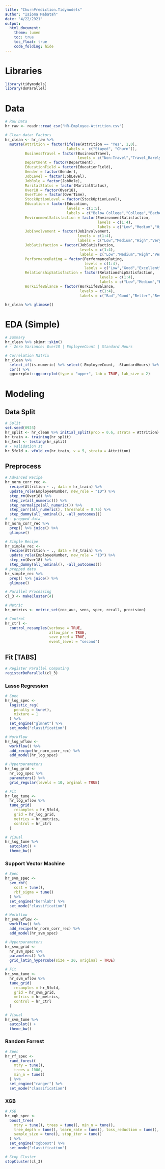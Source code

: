```yaml
---
title: "ChurnPrediction.Tidymodels"
author: "Isioma Mabatah"
date: "4/22/2021"
output: 
  html_document:
    theme: lumen
    toc: true
    toc_float: true
    code_folding: hide
---
```


# Libraries

```r
library(tidymodels)
library(doParallel)
```

# Data

```r
# Raw Data
hr_raw <- readr::read_csv("HR-Employee-Attrition.csv")

# Clean data: Factors
hr_clean <- hr_raw %>%
  mutate(Attrition = factor(ifelse(Attrition == "Yes", 1,0),
                            labels =  c("Stayed", "Churn")),
         BusinessTravel = factor(BusinessTravel,
                                 levels = c("Non-Travel","Travel_Rarely","Travel_Frequently")),
         Department = factor(Department),
         EducationField = factor(EducationField),
         Gender = factor(Gender),
         JobLevel = factor(JobLevel),
         JobRole = factor(JobRole),
         MaritalStatus = factor(MaritalStatus),
         Over18 = factor(Over18),
         OverTime = factor(OverTime),
         StockOptionLevel = factor(StockOptionLevel),
         Education = factor(Education,
                            levels = c(1:5), 
                            labels = c("Below College","College","Bachelor","Master","Doctor")),
         EnvironmentSatisfaction = factor(EnvironmentSatisfaction,
                                          levels = c(1:4),
                                          labels = c("Low","Medium","High","Very High")),
         JobInvolvement = factor(JobInvolvement,
                                 levels = c(1:4),
                                 labels = c("Low","Medium","High","Very High")),
         JobSatisfaction = factor(JobSatisfaction,
                                  levels = c(1:4),
                                  labels = c("Low","Medium","High","Very High")),
         PerformanceRating = factor(PerformanceRating,
                                    levels = c(1:4),
                                    labels = c("Low","Good","Excellent","Outstanding")),
         RelationshipSatisfaction = factor(RelationshipSatisfaction,
                                           levels = c(1:4),
                                           labels = c("Low","Medium","High","Very High")),
         WorkLifeBalance = factor(WorkLifeBalance,
                                  levels = c(1:4),
                                  labels = c("Bad","Good","Better","Best")))

hr_clean %>% glimpse()
```


# EDA (Simple)

```r
# Summary
hr_clean %>% skimr::skim()
# - Zero Variance: Over18 | EmployeeCount | Standard Hours

# Correlation Matrix
hr_clean %>% 
  select_if(is.numeric) %>% select(-EmployeeCount, -StandardHours) %>% 
  cor() %>% 
  ggcorrplot::ggcorrplot(type = "upper", lab = TRUE, lab_size = 2)
```

# Modeling

## Data Split

```r
# Split
set.seed(0923)
hr_split <- hr_clean %>% initial_split(prop = 0.6, strata = Attrition)
hr_train <- training(hr_split)
hr_test <- testing(hr_split)
# - validation st
hr_5fold <- vfold_cv(hr_train, v = 5, strata = Attrition)

```

## Preprocess

```r
# Advanced Recipe
hr_norm_corr_rec <- 
  recipe(Attrition ~ ., data = hr_train) %>% 
  update_role(EmployeeNumber, new_role = "ID") %>% 
  step_rm(Over18) %>% 
  step_zv(all_numeric()) %>% 
  step_normalize(all_numeric()) %>% 
  step_corr(all_numeric(), threshold = 0.75) %>% 
  step_dummy(all_nominal(), -all_outcomes())
# - prepped data
hr_norm_corr_rec %>% 
  prep() %>% juice() %>% 
  glimpse()

# Simple Recipe
hr_simple_rec <- 
  recipe(Attrition ~ ., data = hr_train) %>% 
  update_role(EmployeeNumber, new_role = "ID") %>% 
  step_rm(Over18) %>% 
  step_dummy(all_nominal(), -all_outcomes())
# prepped data
hr_simple_rec %>% 
  prep() %>% juice() %>% 
  glimpse()

```

```r
# Parallel Processing
cl_3 <- makeCluster(4)

# Metric
hr_metrics <- metric_set(roc_auc, sens, spec, recall, precision)

# Control
hr_ctrl <- 
  control_resamples(verbose = TRUE,
                    allow_par = TRUE,
                    save_pred = TRUE,
                    event_level = "second")
```


## Fit [TABS] {.tabset .tabset-fade}

```r
# Register Parallel Computing
registerDoParallel(cl_3)
```

### Lasso Regression

```r
# Spec
hr_log_spec <- 
  logistic_reg(
    penalty = tune(),
    mixture = 1
  ) %>% 
  set_engine("glmnet") %>% 
  set_mode("classification")

# Workflow
hr_log_wflow <- 
  workflow() %>% 
  add_recipe(hr_norm_corr_rec) %>% 
  add_model(hr_log_spec)

# Hyperparameters
hr_log_grid <- 
  hr_log_spec %>% 
  parameters() %>% 
  grid_regular(levels = 10, orginal = TRUE)

# Fit
hr_log_tune <- 
  hr_log_wflow %>% 
  tune_grid(
    resamples = hr_5fold,
    grid = hr_log_grid,
    metrics = hr_metrics,
    control = hr_ctrl
  )

# Visual
hr_log_tune %>% 
  autoplot() + 
  theme_bw()
```

### Support Vector Machine

```r
# Spec
hr_svm_spec <- 
  svm_rbf(
    cost = tune(),
    rbf_sigma = tune()
  ) %>% 
  set_engine("kernlab") %>% 
  set_mode("classification")

# Workflow
hr_svm_wflow <- 
  workflow() %>% 
  add_recipe(hr_norm_corr_rec) %>% 
  add_model(hr_svm_spec)

# Hyperparameters
hr_svm_grid <- 
  hr_svm_spec %>% 
  parameters() %>% 
  grid_latin_hypercube(size = 20, original = TRUE)

# Fit
hr_svm_tune <- 
  hr_svm_wflow %>% 
  tune_grid(
    resamples = hr_5fold,
    grid = hr_svm_grid,
    metrics = hr_metrics,
    control = hr_ctrl
  )

# Visual
hr_svm_tune %>% 
  autoplot() +
  theme_bw()
```

### Random Forrest

```r
# Spec
hr_rf_spec <- 
  rand_forest(
    mtry = tune(), 
    trees = 1000,
    min_n = tune()
  ) %>% 
  set_engine("ranger") %>% 
  set_mode("classification")
```

### XGB

```r
# XGB
hr_xgb_spec <- 
  boost_tree(
    mtry = tune(), trees = tune(), min_n = tune(),
    tree_depth = tune(), learn_rate = tune(), loss_reduction = tune(),
    sample_size = tune(), stop_iter = tune()
  ) %>% 
  set_engine("xgboost") %>% 
  set_mode("classification")
```

```r
# Stop Cluster
stopCluster(cl_3)
```

